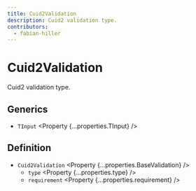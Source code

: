 ```yaml
---
title: Cuid2Validation
description: Cuid2 validation type.
contributors:
  - fabian-hiller
---
```



# Cuid2Validation

Cuid2 validation type.

## Generics

- `TInput` <Property {...properties.TInput} />

## Definition

- `Cuid2Validation` <Property {...properties.BaseValidation} />
  - `type` <Property {...properties.type} />
  - `requirement` <Property {...properties.requirement} />
